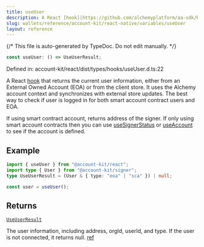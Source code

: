 ```yaml
---
title: useUser
description: A React [hook](https://github.com/alchemyplatform/aa-sdk/blob/main/account-kit/react/src/hooks/useUser.ts) that returns the current user information, either from an External Owned Account (EOA) or from the client store. It uses the Alchemy account context and synchronizes with external store updates. The best way to check if user is logged in for both smart account contract users and EOA.  If using smart contract account, returns address of the signer. If only using smart account contracts then you can use [useSignerStatus](https://www.alchemy.com/docs/wallets/reference/account-kit/react/hooks/useSignerStatus#usesignerstatus) or [useAccount](https://www.alchemy.com/docs/wallets/reference/account-kit/react/hooks/useAccount#useaccount) to see if the account is defined.
slug: wallets/reference/account-kit/react-native/variables/useUser
layout: reference
---
```


{/* This file is auto-generated by TypeDoc. Do not edit manually. */}

```ts
const useUser: () => UseUserResult;
```

Defined in: account-kit/react/dist/types/hooks/useUser.d.ts:22

A React [hook](https://github.com/alchemyplatform/aa-sdk/blob/main/account-kit/react/src/hooks/useUser.ts) that returns the current user information, either from an External Owned Account (EOA) or from the client store. It uses the Alchemy account context and synchronizes with external store updates.
The best way to check if user is logged in for both smart account contract users and EOA.

If using smart contract account, returns address of the signer. If only using smart account contracts then you can use [useSignerStatus](https://www.alchemy.com/docs/wallets/reference/account-kit/react/hooks/useSignerStatus#usesignerstatus) or [useAccount](https://www.alchemy.com/docs/wallets/reference/account-kit/react/hooks/useAccount#useaccount) to see if the account is defined.

## Example

```ts twoslash
import { useUser } from "@account-kit/react";
import type { User } from "@account-kit/signer";
type UseUserResult = (User & { type: "eoa" | "sca" }) | null;

const user = useUser();
```

## Returns

[`UseUserResult`](../type-aliases/UseUserResult.mdx)

The user information, including address, orgId, userId, and type. If the user is not connected, it returns null. [ref](https://github.com/alchemyplatform/aa-sdk/blob/main/account-kit/react/src/hooks/useUser.ts#L9)
